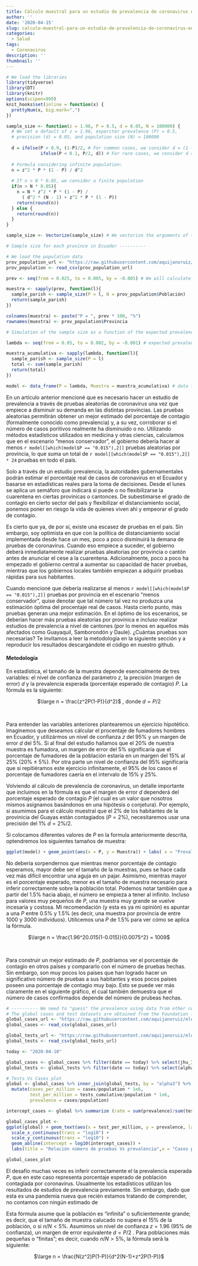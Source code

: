 ```yaml
---
title: Cálculo muestral para un estudio de prevalencia de coronavirus en el Ecuador
author: ''
date: '2020-04-15'
slug: calculo-muestral-para-un-estudio-de-prevalencia-de-coronavirus-en-el-ecuador
categories:
  - Salud
tags:
  - Coronavirus
description: ''
thumbnail: ''
---
```

```r
# We load the libraries
library(tidyverse)
library(DT)
library(knitr)
options(scipen=999)
knit_hooks$set(inline = function(x) {
  prettyNum(x, big.mark=",")
})

sample_size <- function(z = 1.96, P = 0.5, d = 0.05, N = 100000) {
  # We set a default of z = 1.96, expercter prevalence (P) = 0.5, 
  # precision (d) = 0.05, and population size (N) = 100000
  
  d = ifelse(P > 0.9, (1-P)/2, # For common cases, we consider d = (1 -p)/2
             ifelse(P < 0.1, P/2, d)) # For rare cases, we consider d = p/2
  
  # Formula considering infinite population:
  n = z^2 * P * (1 - P) / d^2
 
  # If n > N * 0.05, we consider a finite population
  if(n > N * 0.05){
    n = N * z^2 * P * (1 - P) / 
      ( d^2 * (N - 1) + z^2 * P * (1 - P))
    return(round(n))
  } else {
    return(round(n))
  }
}

sample_size <- Vectorize(sample_size) # We vectorize the arguments of the function

# Sample size for each province in Ecuador ----------

# We load the population data
prov_population_url <- "https://raw.githubusercontent.com/aquijanoruiz/elquantificador_posts/master/salud/2020-04-12-calculo-muestral-de-pruebas-aleatorias-de-coronavirus.Rmd/PROVINCES_POPULATION.csv"
prov_population <- read_csv(prov_population_url)

prev <- seq(from = 0.025, to = 0.005, by = -0.005) # We will calculate for different expected prevalences

muestra <- sapply(prev, function(l){
  sample_parish <- sample_size(P = l, N = prov_population$Población)
  return(sample_parish)
})

colnames(muestra) <- paste("P = ", prev * 100, "%")
rownames(muestra) <- prov_population$Provincia

# Simulation of the sample size as a function of the expected prevalence ----------

lambda <- seq(from = 0.05, to = 0.002, by = -0.001) # expected prevalence

muestra_acumulativa <- sapply(lambda, function(l){
  sample_parish <- sample_size(P = l)
  total <- sum(sample_parish)
  return(total)
})

model <- data_frame(P = lambda, Muestra = muestra_acumulativa) # data frame to create the plot
```

En un artículo anterior mencioné que es necesario hacer un estudio de prevalencia a través de pruebas aleatorias de coronavirus una vez que empiece a disminuir su demanda en las distintas provincias. Las pruebas aleatorias permitirán obtener un mejor estimado del porcentaje de contagio (formalmente conocido como prevalencia) y, a su vez, corroborar si el número de casos poritivos realmente ha disminuido o no. Utilizando métodos estadísticos utilizados en medicina y otras ciencias, calculamos que en el escenario "menos conservador", el gobierno debería hacer al menos `r model[[which(model$P == "0.015"),2]]` pruebas aleatorias por provincia, lo que suma un total de `r model[[which(model$P == "0.015"),2]] * 24` pruebas en todo el país.

Solo a través de un estudio prevalencia, la autoridades gubernamentales podrán estimar el porcentaje real de casos de coronavirus en el Ecuador y basarse en estadísticas reales para la toma de decisiones. Desde el lunes se aplica un semáforo que indicará si puede o no flexibilizarse la cuarentena en ciertas provinicas o cantonces. De subestimarse el grado de contagio en cierto sector del país y flexibilizar el distanciamiento social, ponemos poner en riesgo la vida de quienes viven ahí y empeorar el grado de contagio. 

Es cierto que ya, de por sí, existe una escasez de pruebas en el país. Sin embargo, soy optimista en que con la política de distanciamiento social implementada desde hace un mes, poco a poco disminuirá la demana de pruebas de coronavirus. Cuando eso empiece a suceder, el gobierno deberá inmediatamente realizar pruebas aleatorias por provincia o cantón antes de anunciar el cese a la cuarentena. Adicionalmente, poco a poco ha empezado el gobierno central a aumentar su capacidad de hacer pruebas, mientras que los gobiernos locales también empiezan a adquirir pruebas rápidas para sus habitantes.

Cuando mencioné que debería realizarse al menos `r model[[which(model$P == "0.015"),2]]` pruebas por provincia en el escenario "menos conservador", quise denotar que tal número tal vez no produzca una estimación óptima del procentaje real de casos. Hasta cierto punto, más pruebas generan una mejor estimación. En el óptimo de los escenarios, se deberían hacer más pruebas aleatorias por provinica e incluso realizar estudios de prevalencia a nivel de cantones (por lo menos en aquellos más afectados como Guayaquil, Samborondón y Daule). ¿Cuántas pruebas son necesarias? Te invitamos a leer la metodología en la siguiente sección y a reproducir los resultados descargándote el código en nuestro github.

#### Metodología

En estadística, el tamaño de la muestra depende esencialmente de tres variables: el nivel de confianza del parámetro $z$, la precisión (margen de error) $d$ y la prevalencia esperada (porcentaje esperado de contagio) $P$. La fórmula es la siguiente:

<center>$\large n = \frac{z^2P(1-P)}{d^2}$&nbsp;, donde $d = P/2$</center><br />

Para entender las variables anteriores plantearemos un ejercicio hipotético. Imaginemos que deseamos cálcular el procentaje de fumadores hombres en Ecuador, y utilizármos un nivel de confianza $z$ del 95% y un margen de error $d$ del 5%. Si al final del estudio hallamos que el 20% de nuestra muestra es fumadora, un margen de error del 5% significaría que el porcentaje de fumadores de la población estaría en un margen del 15% al 25% (20% ± 5%). Por otra parte un nivel de confianza del 95% significaría que si repitiéramos este ejercicio infinitamente, el 95% de los casos el porcentaje de fumadores caería en el intervalo de 15% y 25%.

Volviendo al cálculo de prevalencia de coronavirus, un detalle importante que incluimos en la fórmula es que el margen de error $d$ dependerá del porcentaje esperado de contagio $P$ (el cual es un valor que nosotros mismos asignamos basándonos en una hipótesis o conjetura). Por ejemplo, si asumimos para el cálculo muestral que el 2% de los habitantes de la provinicia del Guayas están contagiados ($P = 2\%$), necesitaremos usar una precisión del 1% $d = 2\%/2$.

Si colocamos diferentes valores de $P$ en la formula anteriormente descrita, optendremos los siguientes tamaños de muestra:

```r
ggplot(model) + geom_point(aes(x = P, y = Muestra)) + labs( x = "Prevalencia esperada", title = "Relación tamaño de muestra - prevalencia esperada")
```

No debería sorpendernos que mientras menor porcentaje de contagio esperamos, mayor debe ser el tamaño de la muestras, pues se hace cada vez más difícil encontrar una aguja en un pajar. Asimismo, mientras mayor es el porcentaje esperado, menor es el tamaño de muestra necesario para inferir correctamente sobre la población total. Podemos notar también que a partir del 1.5% hacia abajo, el número se empieza a tener al infinito. Incluso para valores muy pequeños de $P$, una muestra muy grande se vuelve incesaria y costosa. Mi recomendación (y esta es ya mi opinión) es apuntar a una $P$ entre 0.5% y 1.5% (es decir, una muestra por provincia de entre 1000 y 3000 individuos). Utilicemos una $P$ de 1.5% para ver cómo se aplica la fórmula.

<center>$\large n = \frac{1.96^20.015(1-0.015)}{0.0075^2} = 1009$</center><br />

Para construir un mejor estimado de $P$, podríamos ver el porcentaje de contagio en otros países y compararlo con el número de pruebas hechas. Sin embargo, son muy pocos los países que han logrado hacer un significativo número de pruebas a sus habitantes y esos pocos países poseen una porcentaje de contagio muy bajo. Esto se puede ver más claramente en el siguiente gráfico, el cual también demuestra que el número de casos confirmados depende del número de prubeas hechas.

```r
# ---------- We need to "guess" the prevalence using data from other countries ----------
# The global cases and test datasets are obtained from the Foundation for Innovative New Diagnostics (https://finddx.shinyapps.io/FIND_Cov_19_Tracker/)
global_cases_url <- "https://raw.githubusercontent.com/aquijanoruiz/elquantificador_posts/master/salud/2020-04-12-calculo-muestral-de-pruebas-aleatorias-de-coronavirus.Rmd/COVID19_GLOBAL_CASES.csv"
global_cases <- read_csv(global_cases_url)

global_tests_url <- "https://raw.githubusercontent.com/aquijanoruiz/elquantificador_posts/master/salud/2020-04-12-calculo-muestral-de-pruebas-aleatorias-de-coronavirus.Rmd/COVID19_GLOBAL_TESTS.csv"
global_tests <- read_csv(global_tests_url)

today <- "2020-04-10"

global_cases <- global_cases %>% filter(date == today) %>% select(jhu_ID.x, alpha3, date, cases, population) %>% rename(country = jhu_ID.x)
global_tests <- global_tests %>% filter(date == today) %>% select(alpha3, tests_cumulative) 

# Tests Vs Cases plot
global <- global_cases %>% inner_join(global_tests, by = "alpha3") %>% 
  mutate(cases_per_million = cases/population * 1e6,
         test_per_million = tests_cumulative/population * 1e6,
         prevalence = cases/population)

intercept_cases <- global %>% summarize (rate = sum(prevalence)/sum(test_per_million)) %>% pull(.)

global_cases_plot <-
ggplot(global) + geom_text(aes(x = test_per_million, y = prevalence, label = alpha3), size = 3) +
  scale_x_continuous(trans = "log10") +
  scale_y_continuous(trans = "log10") +
  geom_abline(intercept = log10(intercept_cases)) +
  labs(title = "Relación número de pruebas Vs prevalencia",x = "Casos por cada millón", y = "Prevalencia")
```

```r
global_cases_plot
```

El desafío muchas veces es inferir correctamente el la prevalencia esperada $P$, que en este caso representa porcentaje esperado de población contagiada por coronavirus. Usualmente los estadísticos utilizan los resultados de estudios de prevalencia previamente. Sin embargo, dado que esta es una pandemia nueva que recién estamos tratando de comprender, no contamos con ningún estimado de

Esta fórmula asume que la población es "infinita" o suficientemente grande; es decir, que el tamaño de muestra calucado no supera el 15% de la población, o si $n/N < 5\%$. Asumimos un nivel de confianza $z = 1.96$ (95% de confianza), un margen de error equivalente $d = P/2$ . Para poblaciones más pequeñas o "finitas"; es decir, cuando $n/N > 5\%$, la fórmula será la siguiente:

<center>$\large n = \frac{N(z^2)P(1-P)}{d^2(N-1)+z^2P(1-P)}$</center>
<br />
